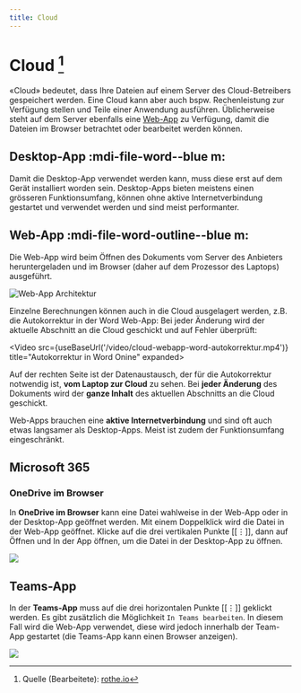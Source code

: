 ```yaml
---
title: Cloud
---
```



# Cloud [^1]

«Cloud» bedeutet, dass Ihre Dateien auf einem Server des Cloud-Betreibers gespeichert werden. Eine Cloud kann aber auch bspw. Rechenleistung zur Verfügung stellen und Teile einer Anwendung ausführen.
Üblicherweise steht auf dem Server ebenfalls eine [Web-App](#Web-App) zu Verfügung, damit die Dateien im Browser betrachtet oder bearbeitet werden können.

## Desktop-App :mdi-file-word--blue m:
Damit die Desktop-App verwendet werden kann, muss diese erst auf dem Gerät installiert worden sein. Desktop-Apps bieten meistens einen grösseren Funktionsumfang, können ohne aktive Internetverbindung gestartet und verwendet werden und sind meist performanter.

## Web-App :mdi-file-word-outline--blue m:

Die Web-App wird beim Öffnen des Dokuments vom Server des Anbieters heruntergeladen und im Browser (daher auf dem Prozessor des Laptops) ausgeführt.

![Web-App Architektur](images/cloud-app.svg)

Einzelne Berechnungen können auch in die Cloud ausgelagert werden, z.B. die Autokorrektur in der Word Web-App:
Bei jeder Änderung wird der aktuelle Abschnitt an die Cloud geschickt und auf Fehler überprüft:

<Video src={useBaseUrl('/video/cloud-webapp-word-autokorrektur.mp4')} title="Autokorrektur in Word Onine" expanded>

Auf der rechten Seite ist der Datenaustausch, der für die Autokorrektur notwendig ist, **vom Laptop zur Cloud** zu sehen. Bei **jeder Änderung** des Dokuments wird der **ganze Inhalt** des aktuellen Abschnitts an die Cloud geschickt.

</Video>

Web-Apps brauchen eine **aktive Internetverbindung** und sind oft auch etwas langsamer als Desktop-Apps. Meist ist zudem der Funktionsumfang eingeschränkt.

## Microsoft 365

### OneDrive im Browser

In **OneDrive im Browser** kann eine Datei wahlweise in der Web-App oder in der Desktop-App geöffnet werden. Mit einem Doppelklick wird die Datei in der Web-App geöffnet. Klicke auf die drei vertikalen Punkte [[⋮]], dann auf Öffnen und In der App öffnen, um die Datei in der Desktop-App zu öffnen.

![](images/onedrive-open.png)

## Teams-App

In der **Teams-App** muss auf die drei horizontalen Punkte [[⋮]] geklickt werden. Es gibt zusätzlich die Möglichkeit `In Teams bearbeiten`. In diesem Fall wird die Web-App verwendet, diese wird jedoch innerhalb der Team-App gestartet (die Teams-App kann einen Browser anzeigen).

![](images/teams-open.png)


[^1]: Quelle (Bearbeitete): [rothe.io](https://rothe.io/?page=ict/writing/2-0-cloud) 